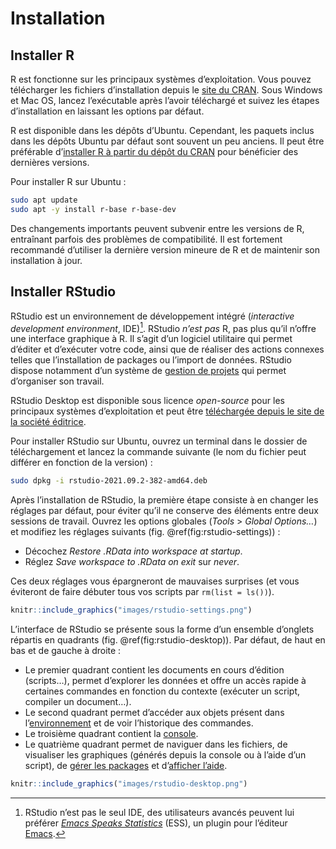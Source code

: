 # Installation {.unnumbered #installation}

## Installer R {.unnumbered #r-installation}

R est fonctionne sur les principaux systèmes d'exploitation. Vous pouvez télécharger les fichiers d'installation depuis le [site du CRAN](https://cran.r-project.org/). Sous Windows et Mac OS, lancez l'exécutable après l'avoir téléchargé et suivez les étapes d'installation en laissant les options par défaut.

R est disponible dans les dépôts d'Ubuntu. Cependant, les paquets inclus dans les dépôts Ubuntu par défaut sont souvent un peu anciens. Il peut être préférable d'[installer R à partir du dépôt du CRAN](https://cran.r-project.org/bin/linux/ubuntu/fullREADME.html) pour bénéficier des dernières versions.

Pour installer R sur Ubuntu :

``` bash
sudo apt update
sudo apt -y install r-base r-base-dev
```

::: {.rmdimportant}
Des changements importants peuvent subvenir entre les versions de R, entraînant parfois des problèmes de compatibilité. Il est fortement recommandé d'utiliser la dernière version mineure de R et de maintenir son installation à jour.
:::

## Installer RStudio {.unnumbered #rstudio-installation}

RStudio est un environnement de développement intégré (*interactive development environment*, IDE)^[RStudio n'est pas le seul IDE, des utilisateurs avancés peuvent lui préférer [*Emacs Speaks Statistics*](https://ess.r-project.org/) (ESS), un plugin pour l'éditeur [Emacs](https://www.gnu.org/software/emacs/).]. RStudio *n'est pas* R, pas plus qu'il n'offre une interface graphique à R. Il s'agit d'un logiciel utilitaire qui permet d'éditer et d'exécuter votre code, ainsi que de réaliser des actions connexes telles que l'installation de packages ou l'import de données. RStudio dispose notamment d'un système de [gestion de projets](#projets) qui permet d'organiser son travail.

RStudio Desktop est disponible sous licence *open-source* pour les principaux systèmes d'exploitation et peut être [téléchargée depuis le site de la société éditrice](https://www.rstudio.com/products/rstudio/download/#download).

Pour installer RStudio sur Ubuntu, ouvrez un terminal dans le dossier de téléchargement et lancez la commande suivante (le nom du fichier peut différer en fonction de la version) :

``` bash
sudo dpkg -i rstudio-2021.09.2-382-amd64.deb
```

::: {.rmdimportant}
Après l'installation de RStudio, la première étape consiste à en changer les réglages par défaut, pour éviter qu'il ne conserve des éléments entre deux sessions de travail. Ouvrez les options globales (*Tools* > *Global Options...*) et modifiez les réglages suivants (fig. \@ref(fig:rstudio-settings)) :

* Décochez *Restore .RData into workspace at startup*.
* Réglez *Save workspace to .RData on exit* sur *never*.

Ces deux réglages vous épargneront de mauvaises surprises (et vous éviteront de faire débuter tous vos scripts par `rm(list = ls())`).
:::

```r
knitr::include_graphics("images/rstudio-settings.png")
```

L'interface de RStudio se présente sous la forme d'un ensemble d'onglets répartis en quadrants (fig. \@ref(fig:rstudio-desktop)). Par défaut, de haut en bas et de gauche à droite :

* Le premier quadrant contient les documents en cours d'édition (scripts...), permet d'explorer les données et offre un accès rapide à certaines commandes en fonction du contexte (exécuter un script, compiler un document...).
* Le second quadrant permet d'accéder aux objets présent dans l'[environnement](#environnement) et de voir l'historique des commandes.
* Le troisième quadrant contient la [console](#console).
* Le quatrième quadrant permet de naviguer dans les fichiers, de visualiser les graphiques (générés depuis la console ou à l'aide d'un script), de [gérer les packages](#packages) et d'[afficher l'aide](#aide).

```r
knitr::include_graphics("images/rstudio-desktop.png")
```
